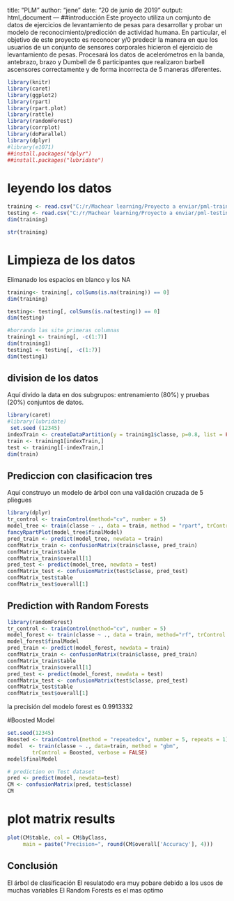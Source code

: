 title: "PLM"
author: "jene"
date: "20 de junio de 2019"
output: html_document
---
##introducción
Este proyecto utiliza un comjunto de  datos de ejercicios de levantamiento de pesas para desarrollar y probar un modelo de reconocimiento/predicción de actividad humana. En particular, el objetivo de este proyecto es reconocer y/0 predecir la manera en que los usuarios de un conjunto de sensores corporales hicieron el ejercicio de levantamiento de pesas. Procesará los datos de acelerómetros en la banda, antebrazo, brazo y Dumbell de 6 participantes que realizaron barbell ascensores correctamente y de forma incorrecta de 5 maneras diferentes.
```r
library(knitr)
library(caret)
library(ggplot2)
library(rpart)
library(rpart.plot)
library(rattle)
library(randomForest)
library(corrplot)
library(doParallel)
library(dplyr)
#library(e1071)
##install.packages("dplyr")
##install.packages("lubridate")
```

# leyendo  los datos
```r
training <- read.csv("C:/r/Machear learning/Proyecto a enviar/pml-training.csv",  na.strings=c("NA","#DIV/0!",""), header = TRUE)
testing <- read.csv("C:/r/Machear learning/Proyecto a enviar/pml-testing.csv",  na.strings=c("NA","#DIV/0!",""), header = TRUE)
dim(training)
```
```r
str(training)
```

#  Limpieza de los datos
Elimanado los espacios en blanco y los NA

```r
training<- training[, colSums(is.na(training)) == 0]
dim(training)
```

```r
testing<- testing[, colSums(is.na(testing)) == 0]
dim(testing)
```



```r
#borrando las site primeras columnas
training1 <- training[, -c(1:7)]
dim(training1)
testing1 <- testing[, -c(1:7)]
dim(testing1)
```

## division de los datos 

Aquí divido la data  en dos subgrupos: entrenamiento (80%) y pruebas  (20%) conjuntos de datos.
```r
library(caret)
#library(lubridate)
 set.seed (12345)
indexTrain <- createDataPartition(y = training1$classe, p=0.8, list = FALSE)
train <- training1[indexTrain,]
test <- training1[-indexTrain,]
dim(train)
```


## Prediccion con clasificacion tres
Aquí construyo un modelo de árbol con una validación cruzada de 5 pliegues 

```r
library(dplyr)
tr_control <- trainControl(method="cv", number = 5)
model_tree <- train(classe ~ ., data = train, method = "rpart", trControl = tr_control)
fancyRpartPlot(model_tree$finalModel)
pred_train <- predict(model_tree, newdata = train)
confMatrix_train <- confusionMatrix(train$classe, pred_train)
confMatrix_train$table
confMatrix_train$overall[1]
pred_test <- predict(model_tree, newdata = test)
confMatrix_test <- confusionMatrix(test$classe, pred_test)
confMatrix_test$table
confMatrix_test$overall[1]
```




## Prediction with Random Forests
```r
library(randomForest)
tr_control <- trainControl(method="cv", number = 5)
model_forest <- train(classe ~ ., data = train, method="rf", trControl = tr_control)
model_forest$finalModel
pred_train <- predict(model_forest, newdata = train)
confMatrix_train <- confusionMatrix(train$classe, pred_train)
confMatrix_train$table
confMatrix_train$overall[1]
pred_test <- predict(model_forest, newdata = test)
confMatrix_test <- confusionMatrix(test$classe, pred_test)
confMatrix_test$table
confMatrix_test$overall[1]
```
la precisión del modelo forest   es 0.9913332

#Boosted Model


```r
set.seed(12345)
Boosted <- trainControl(method = "repeatedcv", number = 5, repeats = 1)
model  <- train(classe ~ ., data=train, method = "gbm",
        trControl = Boosted, verbose = FALSE)
model$finalModel
```

```r
# prediction on Test dataset
pred <- predict(model, newdata=test)
CM <- confusionMatrix(pred, test$classe)
CM
```
# plot matrix results
```r
plot(CM$table, col = CM$byClass, 
     main = paste("Precision=", round(CM$overall['Accuracy'], 4)))
```


## Conclusión
El árbol de clasificación El resulatodo era muy pobare  debido a los usos de muchas variables
El Random Forests es el mas optimo
